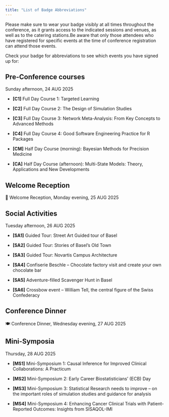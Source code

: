 ```yaml
---
title: "List of Badge Abbreviations"
---
```


Please make sure to wear your badge visibly at all times throughout the conference, as it grants access to the indicated sessions and venues, as well as to the catering stations.Be aware that only those attendees who have registered for specific events at the time of conference registration can attend those events. 

Check your badge for abbreviations to see which events you have signed up for:

## Pre-Conference courses

Sunday afternoon, 24 AUG 2025

-   **\[C1\]** Full Day Course 1: Targeted Learning

-   **\[C2\]** Full Day Course 2: The Design of Simulation Studies

-   **\[C3\]** Full Day Course 3: Network Meta-Analysis: From Key Concepts to Advanced Methods

-   **\[C4\]** Full Day Course 4: Good Software Engineering Practice for R Packages

-   **\[CM\]** Half Day Course (morning): Bayesian Methods for Precision Medicine

-   **\[CA\]** Half Day Course (afternoon): Multi-State Models: Theory, Applications and New Developments

## Welcome Reception

🍷 Welcome Reception, Monday evening, 25 AUG 2025

## Social Activities

Tuesday afternoon, 26 AUG 2025

-   **\[SA1\]** Guided Tour: Street Art Guided tour of Basel

-   **\[SA2\]** Guided Tour: Stories of Basel’s Old Town

-   **\[SA3\]** Guided Tour: Novartis Campus Architecture

-   **\[SA4\]** Confiserie Beschle – Chocolate factory visit and create your own chocolate bar

-   **\[SA5\]** Adventure-filled Scavenger Hunt in Basel

-   **\[SA6\]** Crossbow event – William Tell, the central figure of the Swiss Confederacy

## Conference Dinner

🍽️ Conference Dinner, Wednesday evening, 27 AUG 2025

## Mini-Symposia

Thursday, 28 AUG 2025

-   **\[MS1\]** Mini-Symposium 1: Causal Inference for Improved Clinical Collaborations: A Practicum

-   **\[MS2\]** Mini-Symposium 2: Early Career Biostatisticians’ (ECB) Day

-   **\[MS3\]** Mini-Symposium 3: Statistical Research needs to improve – on the important roles of simulation studies and guidance for analysis

-   **\[MS4\]** Mini-Symposium 4: Enhancing Cancer Clinical Trials with Patient-Reported Outcomes: Insights from SISAQOL-IMI
